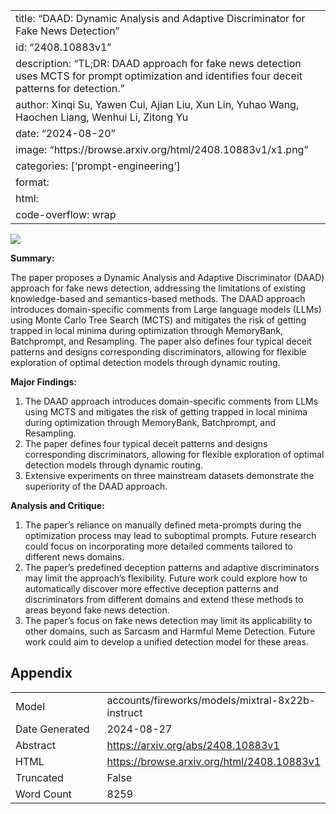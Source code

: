 
---
title: "DAAD: Dynamic Analysis and Adaptive Discriminator for Fake News Detection"
id: "2408.10883v1"
description: "TL;DR: DAAD approach for fake news detection uses MCTS for prompt optimization and identifies four deceit patterns for detection."
author: Xinqi Su, Yawen Cui, Ajian Liu, Xun Lin, Yuhao Wang, Haochen Liang, Wenhui Li, Zitong Yu
date: "2024-08-20"
image: "https://browse.arxiv.org/html/2408.10883v1/x1.png"
categories: ['prompt-engineering']
format:
  html:
    code-overflow: wrap
---

![](https://browse.arxiv.org/html/2408.10883v1/x1.png)

**Summary:**

The paper proposes a Dynamic Analysis and Adaptive Discriminator (DAAD) approach for fake news detection, addressing the limitations of existing knowledge-based and semantics-based methods. The DAAD approach introduces domain-specific comments from Large language models (LLMs) using Monte Carlo Tree Search (MCTS) and mitigates the risk of getting trapped in local minima during optimization through MemoryBank, Batchprompt, and Resampling. The paper also defines four typical deceit patterns and designs corresponding discriminators, allowing for flexible exploration of optimal detection models through dynamic routing.

**Major Findings:**

1. The DAAD approach introduces domain-specific comments from LLMs using MCTS and mitigates the risk of getting trapped in local minima during optimization through MemoryBank, Batchprompt, and Resampling.
2. The paper defines four typical deceit patterns and designs corresponding discriminators, allowing for flexible exploration of optimal detection models through dynamic routing.
3. Extensive experiments on three mainstream datasets demonstrate the superiority of the DAAD approach.

**Analysis and Critique:**

1. The paper's reliance on manually defined meta-prompts during the optimization process may lead to suboptimal prompts. Future research could focus on incorporating more detailed comments tailored to different news domains.
2. The paper's predefined deception patterns and adaptive discriminators may limit the approach's flexibility. Future work could explore how to automatically discover more effective deception patterns and discriminators from different domains and extend these methods to areas beyond fake news detection.
3. The paper's focus on fake news detection may limit its applicability to other domains, such as Sarcasm and Harmful Meme Detection. Future work could aim to develop a unified detection model for these areas.

## Appendix

|          |          |
|----------|----------|
| Model     | accounts/fireworks/models/mixtral-8x22b-instruct       |
| Date Generated     | 2024-08-27       |
| Abstract | [https://arxiv.org/abs/2408.10883v1](https://arxiv.org/abs/2408.10883v1)        |
| HTML     | [https://browse.arxiv.org/html/2408.10883v1](https://browse.arxiv.org/html/2408.10883v1)       |
| Truncated       | False       |
| Word Count       | 8259       |